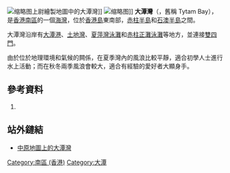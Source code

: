 [[File:TaiTamMapWithWord.jpg|缩略图]]上尉繪製地圖中的大潭灣]]
[[File:Tai_Tam_Harbour.jpg|缩略图]]]]
{{Coord|22.2177248|114.2300079|source:GoogleMaps|display=title}}
'''大潭灣'''（{{lang-en|Tai Tam Bay}}，舊稱 Tytam Bay），是[[香港|香港]][[南區_(香港)|南區]]的一個[[海灣|海灣]]，位於[[香港島|香港島]]東南部，[[赤柱半島|赤柱半島]]和[[石澳半島|石澳半島]]之間。

大潭灣沿岸有[[大潭港|大潭港]]、[[土地灣|土地灣]]、[[夏萍灣泳灘|夏萍灣泳灘]]和[[赤柱正灘泳灘|赤柱正灘泳灘]]等地方，並連接[[雙四門|雙四門]]。

由於位於地理環境和氣候的闗係，在夏季灣內的風浪比較平靜，適合初學人士進行水上活動；而在秋冬兩季風浪會較大，適合有經驗的愛好者大顯身手。

{{wide image|Tai Tam Bay 1.jpg|800px|從[[孖崗山|孖崗山]]下望[[馬坑山|馬坑山]]、[[赤柱|赤柱]]和大潭灣，對岸的為石澳半島和[[螺洲|螺洲]]}}

==參考資料==
#{{web reference|URL=http://www.singtao.com/index_archive.asp?d_str=20051023&htmlpage=instantnews_locfrontpage.html&news=20051023a124640.asp|title=赤柱正灘水上活動中心明啟用 (本地)|work=星島日報網頁|year=2007年|date=10月21日}}

==站外鏈結==

*[http://www.centamap.com/gc/centamaplocation.aspx?x=841757&y=809248&sx=841757.5193&sy=809248.53712&z=8 中原地圖上的大潭灣]

{{HK-geo-stub}}
{{香港海灣}}

[[Category:南區_(香港)|Category:南區 (香港)]]
[[Category:大潭|Category:大潭]]
